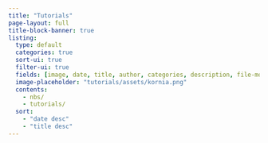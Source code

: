 ```yaml
---
title: "Tutorials"
page-layout: full
title-block-banner: true
listing:
  type: default
  categories: true
  sort-ui: true
  filter-ui: true
  fields: [image, date, title, author, categories, description, file-modified]
  image-placeholder: "tutorials/assets/kornia.png"
  contents:
    - nbs/
    - tutorials/
  sort:
    - "date desc"
    - "title desc"
---
```

